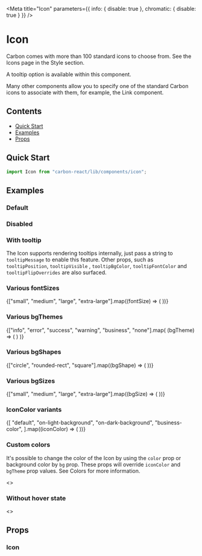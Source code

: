 

<Meta
  title="Icon"
  parameters={{ info: { disable: true }, chromatic: { disable: true } }}
/>

# Icon

Carbon comes with more than 100 standard icons to choose from. See the Icons page in the Style section.

A tooltip option is available within this component.

Many other components allow you to specify one of the standard Carbon icons to associate with them, for example, the Link component.

## Contents
- [Quick Start](#quick-start)
- [Examples](#examples)
- [Props](#props)

## Quick Start

```javascript
import Icon from "carbon-react/lib/components/icon";
```
## Examples

### Default

<Preview>
  <Story name="default">
    <Icon type="add" />
  </Story>
</Preview>

### Disabled

<Preview>
  <Story name="disabled">
    <Icon type="add" disabled />
  </Story>
</Preview>

### With tooltip
The Icon supports rendering tooltips internally, just pass a string to `tooltipMessage` to enable this feature. Other props, 
such as `tooltipPosition`, `tooltipVisible` , `tooltipBgColor`, `tooltipFontColor` and `tooltipFlipOverrides` are also surfaced.

<Preview>
  <Story name="with tooltip">
    <div style={{ margin: 60, display: "inline" }}>
      <Icon mr={8} type="add" tooltipMessage="Hey I'm a default tooltip!" />
      <Icon mr={8} type="add" tooltipMessage="Hey I'm a tooltip with a different position!" tooltipPosition="bottom" />
      <Icon mr={8} type="add" tooltipMessage="Hey I'm a tooltip with a different color!" tooltipBgColor="lightblue" tooltipFontColor="black" />
      <Icon type="add" tooltipMessage="Hey I'm a tooltip with flip behaviour overrides!" tooltipFlipOverrides={["right", "left"]} />
    </div>
  </Story>
</Preview>

### Various fontSizes

<Preview>
  <Story name="various fontSizes">
    {["small", "medium", "large", "extra-large"].map((fontSize) => (
      <Icon type="add" fontSize={fontSize} key={fontSize} />
    ))}
  </Story>
</Preview>

### Various bgThemes

<Preview>
  <Story name="various bgThemes">
    {["info", "error", "success", "warning", "business", "none"].map(
      (bgTheme) => (
        <Icon type="add" bgTheme={bgTheme} mr={1} key={bgTheme} />
      )
    )}
  </Story>
</Preview>

### Various bgShapes

<Preview>
  <Story name="various bgShapes">
    {["circle", "rounded-rect", "square"].map((bgShape) => (
      <Icon
        type="add"
        bgTheme="success"
        bgShape={bgShape}
        mr={1}
        key={bgShape}
      />
    ))}
  </Story>
</Preview>

### Various bgSizes

<Preview>
  <Story name="various bgSizes">
    {["small", "medium", "large", "extra-large"].map((bgSize) => (
      <Icon type="add" bgTheme="success" bgSize={bgSize} mr={1} key={bgSize} />
    ))}
  </Story>
</Preview>

### IconColor variants

<Preview>
  <Story name="iconColor variants">
    {[
      "default",
      "on-light-background",
      "on-dark-background",
      "business-color",
    ].map((iconColor) => (
      <Icon type="add" iconColor={iconColor} mr={1} key={iconColor} />
    ))}
  </Story>
</Preview>

### Custom colors

It's possible to change the color of the Icon by using the `color` prop or background color by `bg` prop.
These props will override `iconColor` and `bgTheme` prop values.
See <LinkTo kind='Documentation/Colors' name="page">Colors</LinkTo> for more information.

<Preview>
  <Story name="custom colors">
    <>
      <Box mb={1}>
        <Icon type="add" color="blackOpacity65" />
        <Icon type="add" color="brilliantGreenShade20" />
        <Icon type="add" color="red" />
        <Icon type="add" color="#123456" />
        <Icon type="add" color="rgb(0, 123, 10)" />
      </Box>
      <Box mb={1}>
        <Icon type="add" color="white" bg="blackOpacity65" />
        <Icon type="add" bg="brilliantGreenShade20" />
        <Icon type="add" bg="red" />
        <Icon type="add" color="white" bg="#123456" />
        <Icon type="add" color="white" bg="rgb(0, 123, 10)" />
      </Box>
    </>
  </Story>
</Preview>

### Without hover state

<Preview>
  <Story name="without hover state">
    <>
      <Box mb={1}>
        <Icon type="add" color="blackOpacity65" hover={false} />
        <Icon type="add" color="brilliantGreenShade20" hover={false} />
        <Icon type="add" color="red" hover={false} />
        <Icon type="add" color="#123456" hover={false} />
        <Icon type="add" color="rgb(0, 123, 10)" hover={false} />
      </Box>
      <Box mb={1}>
        <Icon type="add" color="white" bg="blackOpacity65" hover={false} />
        <Icon type="add" bg="brilliantGreenShade20" hover={false} />
        <Icon type="add" bg="red" hover={false} />
        <Icon type="add" color="white" bg="#123456" hover={false} />
        <Icon type="add" color="white" bg="rgb(0, 123, 10)" hover={false} />
      </Box>
    </>
  </Story>
</Preview>

## Props

### Icon
<StyledSystemProps of={Icon} noHeader margin />

